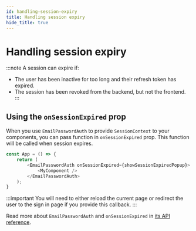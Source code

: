 ```yaml
---
id: handling-session-expiry
title: Handling session expiry
hide_title: true
---
```



# Handling session expiry

:::note
A session can expire if:
- The user has been inactive for too long and their refresh token has expired.
- The session has been revoked from the backend, but not the frontend.
:::

## Using the `onSessionExpired` prop
When you use `EmailPasswordAuth` to provide `SessionContext` to your components,
you can pass function in `onSessionExpired` prop. This function will be called when session expires.

<FrontendSDKTabs>
<TabItem value="reactjs">

```js
const App = () => {
    return (
        <EmailPasswordAuth onSessionExpired={showSessionExpiredPopup}>
            <MyComponent />
        </EmailPasswordAuth>
    );
}
```
</TabItem>
</FrontendSDKTabs>

:::important
You will need to either reload the current page or redirect the user to the sign in page if you provide this callback.
:::

Read more about `EmailPasswordAuth` and `onSessionExpired` in [its API reference](/docs/auth-react/emailpassword/email-password-auth).
